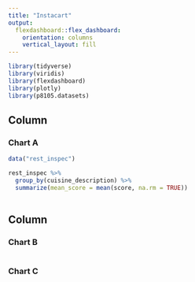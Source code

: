 ```yaml
---
title: "Instacart"
output:
  flexdashboard::flex_dashboard:
    orientation: columns
    vertical_layout: fill
---
```



```r
library(tidyverse)
library(viridis)
library(flexdashboard)
library(plotly)
library(p8105.datasets)
```

Column {data-width=650}
-----------------------------------------------------------------------

### Chart A

```r
data("rest_inspec") 

rest_inspec %>%
  group_by(cuisine_description) %>%
  summarize(mean_score = mean(score, na.rm = TRUE))
  


```

Column {data-width=350}
-----------------------------------------------------------------------

### Chart B

```r

```

### Chart C

```r

```